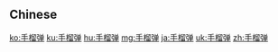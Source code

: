 {{also|手榴弾|手榴彈}}
==Chinese==
{{zh-see|手榴彈}}

[[ko:手榴弹]]
[[ku:手榴弹]]
[[hu:手榴弹]]
[[mg:手榴弹]]
[[ja:手榴弹]]
[[uk:手榴弹]]
[[zh:手榴弹]]